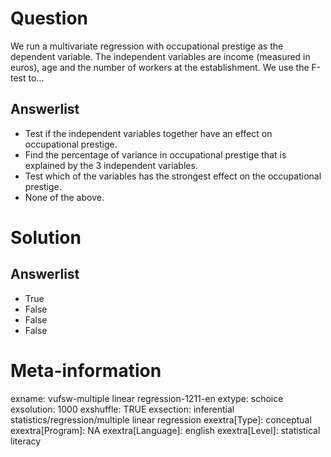 Question
========
We run a multivariate regression with occupational prestige as the
dependent variable. The independent variables are income (measured in
euros), age and the number of workers at the establishment. We use the
F-test to…

Answerlist
----------
* Test if the independent variables together have an effect on
  occupational prestige.
* Find the percentage of variance in occupational prestige that is
  explained by the 3 independent variables.
* Test which of the variables has the strongest effect on the occupational
  prestige.
* None of the above.

Solution
========










Answerlist
----------
* True
* False
* False
* False

Meta-information
================
exname: vufsw-multiple linear regression-1211-en
extype: schoice
exsolution: 1000
exshuffle: TRUE
exsection: inferential statistics/regression/multiple linear regression
exextra[Type]: conceptual
exextra[Program]: NA
exextra[Language]: english
exextra[Level]: statistical literacy

